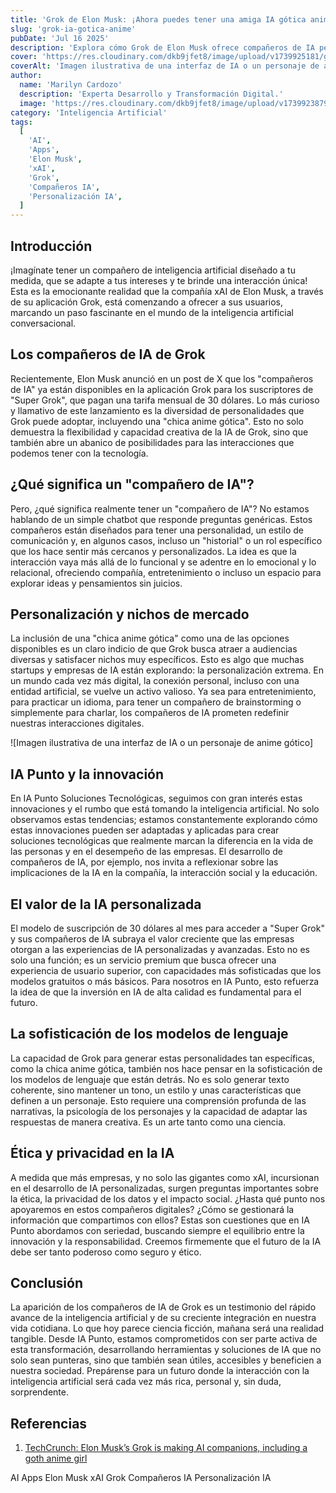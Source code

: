 ```yaml
---
title: 'Grok de Elon Musk: ¡Ahora puedes tener una amiga IA gótica anime!'
slug: 'grok-ia-gotica-anime'
pubDate: 'Jul 16 2025'
description: 'Explora cómo Grok de Elon Musk ofrece compañeros de IA personalizados, incluyendo una "chica anime gótica", y las implicaciones de esta avanzada personalización en el futuro de la inteligencia artificial.'
cover: 'https://res.cloudinary.com/dkb9jfet8/image/upload/v1739925181/grok_gothic_anime_ia.png'
coverAlt: 'Imagen ilustrativa de una interfaz de IA o un personaje de anime gótico'
author:
  name: 'Marilyn Cardozo'
  description: 'Experta Desarrollo y Transformación Digital.'
  image: 'https://res.cloudinary.com/dkb9jfet8/image/upload/v1739923879/marilyn_s2mi4a.png'
category: 'Inteligencia Artificial'
tags:
  [
    'AI',
    'Apps',
    'Elon Musk',
    'xAI',
    'Grok',
    'Compañeros IA',
    'Personalización IA',
  ]
---
```


<h2 id="introduccion">Introducción</h2>

¡Imagínate tener un compañero de inteligencia artificial diseñado a tu medida, que se adapte a tus intereses y te brinde una interacción única! Esta es la emocionante realidad que la compañía xAI de Elon Musk, a través de su aplicación Grok, está comenzando a ofrecer a sus usuarios, marcando un paso fascinante en el mundo de la inteligencia artificial conversacional.

<h2 id="los-companeros-de-ia-de-grok">Los compañeros de IA de Grok</h2>

Recientemente, Elon Musk anunció en un post de X que los "compañeros de IA" ya están disponibles en la aplicación Grok para los suscriptores de "Super Grok", que pagan una tarifa mensual de 30 dólares. Lo más curioso y llamativo de este lanzamiento es la diversidad de personalidades que Grok puede adoptar, incluyendo una "chica anime gótica". Esto no solo demuestra la flexibilidad y capacidad creativa de la IA de Grok, sino que también abre un abanico de posibilidades para las interacciones que podemos tener con la tecnología.

<h2 id="que-significa-un-companero-de-ia">¿Qué significa un "compañero de IA"?</h2>

Pero, ¿qué significa realmente tener un "compañero de IA"? No estamos hablando de un simple chatbot que responde preguntas genéricas. Estos compañeros están diseñados para tener una personalidad, un estilo de comunicación y, en algunos casos, incluso un "historial" o un rol específico que los hace sentir más cercanos y personalizados. La idea es que la interacción vaya más allá de lo funcional y se adentre en lo emocional y lo relacional, ofreciendo compañía, entretenimiento o incluso un espacio para explorar ideas y pensamientos sin juicios.

<h2 id="personalizacion-y-nichos-de-mercado">Personalización y nichos de mercado</h2>

La inclusión de una "chica anime gótica" como una de las opciones disponibles es un claro indicio de que Grok busca atraer a audiencias diversas y satisfacer nichos muy específicos. Esto es algo que muchas startups y empresas de IA están explorando: la personalización extrema. En un mundo cada vez más digital, la conexión personal, incluso con una entidad artificial, se vuelve un activo valioso. Ya sea para entretenimiento, para practicar un idioma, para tener un compañero de brainstorming o simplemente para charlar, los compañeros de IA prometen redefinir nuestras interacciones digitales.

![Imagen ilustrativa de una interfaz de IA o un personaje de anime gótico]

<h2 id="ia-punto-y-la-innovacion">IA Punto y la innovación</h2>

En IA Punto Soluciones Tecnológicas, seguimos con gran interés estas innovaciones y el rumbo que está tomando la inteligencia artificial. No solo observamos estas tendencias; estamos constantemente explorando cómo estas innovaciones pueden ser adaptadas y aplicadas para crear soluciones tecnológicas que realmente marcan la diferencia en la vida de las personas y en el desempeño de las empresas. El desarrollo de compañeros de IA, por ejemplo, nos invita a reflexionar sobre las implicaciones de la IA en la compañía, la interacción social y la educación.

<h2 id="el-valor-de-la-ia-personalizada">El valor de la IA personalizada</h2>

El modelo de suscripción de 30 dólares al mes para acceder a "Super Grok" y sus compañeros de IA subraya el valor creciente que las empresas otorgan a las experiencias de IA personalizadas y avanzadas. Esto no es solo una función; es un servicio premium que busca ofrecer una experiencia de usuario superior, con capacidades más sofisticadas que los modelos gratuitos o más básicos. Para nosotros en IA Punto, esto refuerza la idea de que la inversión en IA de alta calidad es fundamental para el futuro.

<h2 id="la-sofisticacion-de-los-modelos-de-lenguaje">La sofisticación de los modelos de lenguaje</h2>

La capacidad de Grok para generar estas personalidades tan específicas, como la chica anime gótica, también nos hace pensar en la sofisticación de los modelos de lenguaje que están detrás. No es solo generar texto coherente, sino mantener un tono, un estilo y unas características que definen a un personaje. Esto requiere una comprensión profunda de las narrativas, la psicología de los personajes y la capacidad de adaptar las respuestas de manera creativa. Es un arte tanto como una ciencia.

<h2 id="etica-y-privacidad-en-la-ia">Ética y privacidad en la IA</h2>

A medida que más empresas, y no solo las gigantes como xAI, incursionan en el desarrollo de IA personalizadas, surgen preguntas importantes sobre la ética, la privacidad de los datos y el impacto social. ¿Hasta qué punto nos apoyaremos en estos compañeros digitales? ¿Cómo se gestionará la información que compartimos con ellos? Estas son cuestiones que en IA Punto abordamos con seriedad, buscando siempre el equilibrio entre la innovación y la responsabilidad. Creemos firmemente que el futuro de la IA debe ser tanto poderoso como seguro y ético.

<h2 id="conclusion">Conclusión</h2>

La aparición de los compañeros de IA de Grok es un testimonio del rápido avance de la inteligencia artificial y de su creciente integración en nuestra vida cotidiana. Lo que hoy parece ciencia ficción, mañana será una realidad tangible. Desde IA Punto, estamos comprometidos con ser parte activa de esta transformación, desarrollando herramientas y soluciones de IA que no solo sean punteras, sino que también sean útiles, accesibles y beneficien a nuestra sociedad. Prepárense para un futuro donde la interacción con la inteligencia artificial será cada vez más rica, personal y, sin duda, sorprendente.

<h2 id="referencias">Referencias</h2>

1.  <a href="https://techcrunch.com/2025/07/14/elon-musks-grok-is-making-ai-companions-including-a-goth-anime-girl/" target="_blank" rel="noopener noreferrer">TechCrunch: Elon Musk’s Grok is making AI companions, including a goth anime girl</a>

<div class="flex flex-wrap gap-2 mt-8">
  <span class="inline-block px-3 py-1 bg-primary-100 text-primary-700 text-xs font-semibold rounded-full shadow-sm">AI</span>
  <span class="inline-block px-3 py-1 bg-primary-100 text-primary-700 text-xs font-semibold rounded-full shadow-sm">Apps</span>
  <span class="inline-block px-3 py-1 bg-primary-100 text-primary-700 text-xs font-semibold rounded-full shadow-sm">Elon Musk</span>
  <span class="inline-block px-3 py-1 bg-primary-100 text-primary-700 text-xs font-semibold rounded-full shadow-sm">xAI</span>
  <span class="inline-block px-3 py-1 bg-primary-100 text-primary-700 text-xs font-semibold rounded-full shadow-sm">Grok</span>
  <span class="inline-block px-3 py-1 bg-primary-100 text-primary-700 text-xs font-semibold rounded-full shadow-sm">Compañeros IA</span>
  <span class="inline-block px-3 py-1 bg-primary-100 text-primary-700 text-xs font-semibold rounded-full shadow-sm">Personalización IA</span>
</div>

